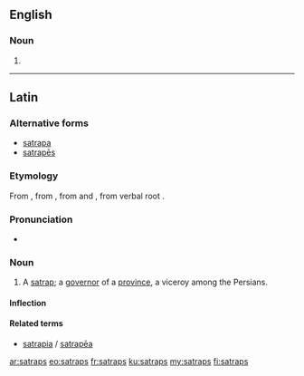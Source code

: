 ==English==

===Noun===
{{head|en|plural}}

# {{plural of|satrap|lang=en}}

----

==Latin==

===Alternative forms===
* [[satrapa]]
* [[satrapes|satrapēs]]

===Etymology===
From {{etyl|grc|la}} {{term|σατράπης|lang=grc}}, from {{etyl|peo|la}} {{term|𐎧𐏁𐏂𐎱𐎠𐎺𐎠|tr=xšaçapāvā||protector of the province|lang=peo}}, from {{term|𐎧𐏁𐏂𐎶|tr=xšaça-||realm, province|lang=peo}} and {{m|peo||*pāvā|protector}}, from verbal root {{term|𐎱𐎠𐎮𐎹|√pā|to protect|lang=peo}}.

===Pronunciation===
* {{la-pronunc|satraps}}

===Noun===
{{la-noun|satraps|satrapis|satrapis|m|third}}

#  A [[satrap]]; a [[governor]] of a [[province]], a viceroy among the Persians.

====Inflection====
{{la-decl-3rd|satraps|satrap}}

====Related terms====
* [[satrapia]] / [[satrapea|satrapēa]]

[[ar:satraps]]
[[eo:satraps]]
[[fr:satraps]]
[[ku:satraps]]
[[my:satraps]]
[[fi:satraps]]